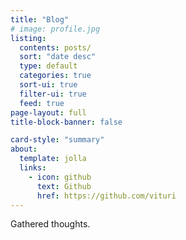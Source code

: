 ```yaml
---
title: "Blog"
# image: profile.jpg
listing:
  contents: posts/
  sort: "date desc"
  type: default
  categories: true
  sort-ui: true
  filter-ui: true
  feed: true
page-layout: full
title-block-banner: false

card-style: "summary"
about:
  template: jolla
  links:
    - icon: github
      text: Github
      href: https://github.com/vituri
---
```


Gathered thoughts.